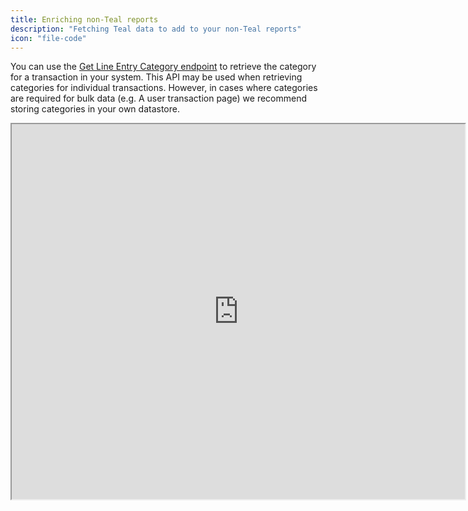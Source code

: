 ```yaml
---
title: Enriching non-Teal reports
description: "Fetching Teal data to add to your non-Teal reports"
icon: "file-code"
---
```


You can use the [Get Line Entry Category endpoint](/api-reference/line_entries/get_line_entry_categories) to retrieve 
the category for a transaction in your system. This API may be used when retrieving categories for individual transactions. 
However, in cases where categories are required for bulk data (e.g. A user transaction page) we recommend storing 
categories in your own datastore.

<iframe
  src="https://codesandbox.io/embed/bank-transactions-pjhemi?codemirror=1&fontsize=14&hidenavigation=1&hidedevtools=1&theme=dark&view=preview"
  width="725"
  height="600"
  title="Bank Transactions"
  allow="accelerometer; ambient-light-sensor; camera; encrypted-media; geolocation; gyroscope; hid; microphone; midi; payment; usb; vr; xr-spatial-tracking"
  sandbox="allow-forms allow-modals allow-popups allow-presentation allow-same-origin allow-scripts"
></iframe>

